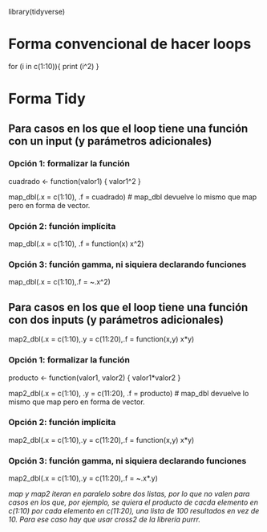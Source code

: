 library(tidyverse)

# Forma convencional de hacer loops

for (i in c(1:10)){
     print (i^2)
     }

# Forma Tidy

## Para casos en los que el loop tiene una función con un input (y parámetros adicionales)

### Opción 1: formalizar la función
cuadrado <- function(valor1) {
     valor1^2
 }

map_dbl(.x = c(1:10), .f = cuadrado) # map_dbl devuelve lo mismo que map pero en forma de vector.

### Opción 2: función implícita
map_dbl(.x = c(1:10), .f = function(x) x^2)

### Opción 3: función gamma, ni siquiera declarando funciones
map_dbl(.x = c(1:10),.f = ~.x^2) 

## Para casos en los que el loop tiene una función con dos inputs (y parámetros adicionales)
map2_dbl(.x = c(1:10),.y = c(11:20),.f =  function(x,y) x*y)

### Opción 1: formalizar la función
producto <- function(valor1, valor2) {
     valor1*valor2
 }

map2_dbl(.x = c(1:10), .y = c(11:20), .f = producto) # map_dbl devuelve lo mismo que map pero en forma de vector.

### Opción 2: función implícita
map2_dbl(.x = c(1:10),.y = c(11:20),.f =  function(x,y) x*y)

### Opción 3: función gamma, ni siquiera declarando funciones
map2_dbl(.x = c(1:10),.y = c(11:20),.f = ~.x*.y)

_map y map2 iteran en paralelo sobre dos listas, por lo que no valen para casos en los que, por ejemplo, se quiera el producto de cacda elemento en c(1:10) por cada elemento en c(11:20), una lista de 100 resultados en vez de 10. Para ese caso hay que usar cross2 de la librería purrr._
